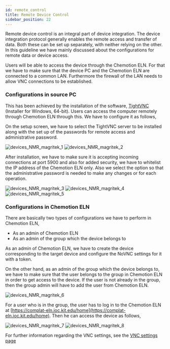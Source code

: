 ```yaml
---
id: remote_control
title: Remote Device Control
sidebar_position: 22
---
```


Remote device control is an integral part of device integration. The device integration protocol generally enables the
remote access and transfer of data. Both these can be set up separately, with neither relying on the other. In this
guideline we have mainly discussed about the configurations for remote data or device access.

Users will be able to access the device through the Chemotion ELN. For that we have to make sure that the device PC
and the Chemotion ELN are connected to a common LAN. Furthermore the firewall of the LAN needs to allow VNC connections
to be established.

### Configurations in source PC

This has been achieved by the installation of the software, [TightVNC](https://www.tightvnc.com/download.php) (Installer
for Windows, 64-bit). Users can access the computer remotely through Chemotion ELN through this. We have to configure it
as follows,

On the setup screen, we have to select the TightVNC server to be installed along with the set up of the passwords for
remote access and administrative password.

![devices_NMR_magritek_1](/img/nmr_magritek/devices_nmr_magritek_1.png)
![devices_NMR_magritek_2](/img/nmr_magritek/devices_nmr_magritek_2.png)

After installation, we have to make sure it is accepting incoming connections at port 5900 and also for added security,
we have to whitelist the IP address of the Chemotion ELN only. Also we select the option so that the administrative
password is needed to make any changes or for each operation.

![devices_NMR_magritek_3](/img/nmr_magritek/devices_nmr_magritek_3.png)
![devices_NMR_magritek_4](/img/nmr_magritek/devices_nmr_magritek_4.png)
![devices_NMR_magritek_5](/img/nmr_magritek/devices_nmr_magritek_5.png)

### Configurations in Chemotion ELN

There are basically two types of configurations we have to perform in Chemotion ELN,

- As an admin of Chemotion ELN
- As an admin of the group which the device belongs to

As an admin of Chemotion ELN, we have to create the device corresponding to the target device and configure the NoVNC
settings for it with a token.

On the other hand, as an admin of the group which the device belongs to, we have to make sure that the user belongs to the group in
Chemotion ELN in order to get access to the device. If the user is not already
in the group, then the group admin will have to add the user from Chemotion ELN.

![devices_NMR_magritek_6](/img/nmr_magritek/devices_nmr_magritek_6.png)

For a user who is in the group, the user has to log in to the Chemotion ELN at
[https://complat-eln.ioc.kit.edu/home](https://complat-eln.ioc.kit.edu/home). Then he can access the device as follows,

![devices_NMR_magritek_7](/img/nmr_magritek/devices_nmr_magritek_7.png)
![devices_NMR_magritek_8](/img/nmr_magritek/devices_nmr_magritek_8.png)

For further information regarding the VNC settings, see the
[VNC settings page](/docs/eln/settings#vnc)
